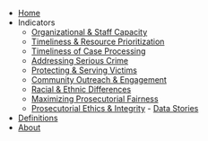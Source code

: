 - [Home](/)
- Indicators
  - [Organizational & Staff Capacity](/organizational-and-staff-capacity)
  - [Timeliness & Resource Prioritization](/time-resource-prioritization)
  - [Timeliness of Case Processing](/timeliness-of-case-processing)
  - [Addressing Serious Crime](/addressing-serious-crime)
  - [Protecting & Serving Victims](/protecting-serving-victims)
  - [Community Outreach & Engagement](/community-outreach-engagement)
  - [Racial & Ethnic Differences](/racial-ethnic-differences)
  - [Maximizing Prosecutorial Fairness](/maximizing-prosecutorial-fairness)
  - [Prosecutorial Ethics & Integrity](/prosecutorial-ethics-integrity)
    \- [Data Stories](/blog)
- [Definitions](/definitions)
- [About](/About)
